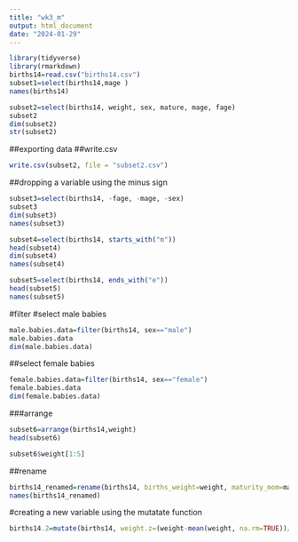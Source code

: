 ---
title: "wk3_m"
output: html_document
date: "2024-01-29"
---
```{r}
library(tidyverse)
library(rmarkdown)
births14=read.csv("births14.csv")
subset1=select(births14,mage )
names(births14)
```
```{r}
subset2=select(births14, weight, sex, mature, mage, fage)
subset2
dim(subset2)
str(subset2)
```
##exporting data
##write.csv
```{r}
write.csv(subset2, file = "subset2.csv")
```

##dropping a variable using the minus sign
```{r}
subset3=select(births14, -fage, -mage, -sex)
subset3
dim(subset3)
names(subset3)

subset4=select(births14, starts_with("m"))
head(subset4)
dim(subset4)
names(subset4)

subset5=select(births14, ends_with("e"))
head(subset5)
names(subset5)
```

#filter #select male babies

```{r}
male.babies.data=filter(births14, sex=="male")
male.babies.data
dim(male.babies.data)
```
##select female babies
```{r}
female.babies.data=filter(births14, sex=="female")
female.babies.data
dim(female.babies.data)
```
###arrange
```{r}
subset6=arrange(births14,weight)
head(subset6)

subset6$weight[1:5]
```
##rename
```{r}
births14_renamed=rename(births14, births_weight=weight, maturity_mom=mature, premature=premie)
names(births14_renamed)
```

#creating a new variable using the mutatate function
```{r}
births14.2=mutate(births14, weight.z=(weight-mean(weight, na.rm=TRUE))/sd(weight, na.rm=TRUE))
```

